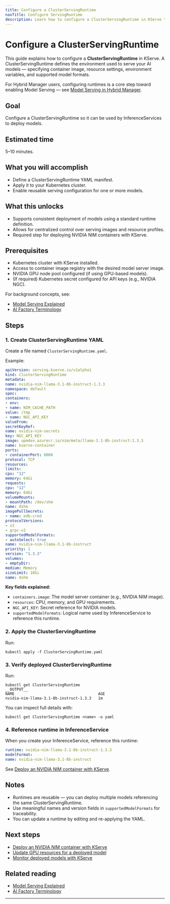 ```yaml
---
title: Configure a ClusterServingRuntime
navTitle: Configure ServingRuntime
description: Learn how to configure a ClusterServingRuntime in KServe to define an AI model serving environment on Kubernetes.
---
```


# Configure a ClusterServingRuntime

This guide explains how to configure a **ClusterServingRuntime** in KServe.
A ClusterServingRuntime defines the environment used to serve your AI models — specifying container image, resource settings, environment variables, and supported model formats.

For Hybrid Manager users, configuring runtimes is a core step toward enabling Model Serving — see [Model Serving in Hybrid Manager](/edb-postgres-ai/hybrid-manager/ai-factory/model-serving).

## Goal

Configure a ClusterServingRuntime so it can be used by InferenceServices to deploy models.

## Estimated time

5–10 minutes.

## What you will accomplish

- Define a ClusterServingRuntime YAML manifest.
- Apply it to your Kubernetes cluster.
- Enable reusable serving configuration for one or more models.

## What this unlocks

- Supports consistent deployment of models using a standard runtime definition.
- Allows for centralized control over serving images and resource profiles.
- Required step for deploying NVIDIA NIM containers with KServe.

## Prerequisites

- Kubernetes cluster with KServe installed.
- Access to container image registry with the desired model server image.
- NVIDIA GPU node pool configured (if using GPU-based models).
- (If required) Kubernetes secret configured for API keys (e.g., NVIDIA NGC).

For background concepts, see:

- [Model Serving Explained](../../learn/explained-ai-factory-concepts#model-serving)
- [AI Factory Terminology](../../learn/terminology#clusterservingruntime)

## Steps

### 1. Create ClusterServingRuntime YAML

Create a file named `ClusterServingRuntime.yaml`.

Example:

```yaml
apiVersion: serving.kserve.io/v1alpha1
kind: ClusterServingRuntime
metadata:
name: nvidia-nim-llama-3.1-8b-instruct-1.3.3
namespace: default
spec:
containers:
- env:
- name: NIM_CACHE_PATH
value: /tmp
- name: NGC_API_KEY
valueFrom:
secretKeyRef:
name: nvidia-nim-secrets
key: NGC_API_KEY
image: upmdev.azurecr.io/nim/meta/llama-3.1-8b-instruct:1.3.3
name: kserve-container
ports:
- containerPort: 8000
protocol: TCP
resources:
limits:
cpu: "12"
memory: 64Gi
requests:
cpu: "12"
memory: 64Gi
volumeMounts:
- mountPath: /dev/shm
name: dshm
imagePullSecrets:
- name: edb-cred
protocolVersions:
- v2
- grpc-v2
supportedModelFormats:
- autoSelect: true
name: nvidia-nim-llama-3.1-8b-instruct
priority: 1
version: "1.3.3"
volumes:
- emptyDir:
medium: Memory
sizeLimit: 16Gi
name: dshm
```

**Key fields explained:**

- `containers.image`: The model server container (e.g., NVIDIA NIM image).
- `resources`: CPU, memory, and GPU requirements.
- `NGC_API_KEY`: Secret reference for NVIDIA models.
- `supportedModelFormats`: Logical name used by InferenceService to reference this runtime.

### 2. Apply the ClusterServingRuntime

Run:

```shell
kubectl apply -f ClusterServingRuntime.yaml
```

### 3. Verify deployed ClusterServingRuntime

Run:

```shell
kubectl get ClusterServingRuntime
__OUTPUT__
NAME                                     AGE
nvidia-nim-llama-3.1-8b-instruct-1.3.3   1m
```

You can inspect full details with:

```shell
kubectl get ClusterServingRuntime <name> -o yaml
```

### 4. Reference runtime in InferenceService

When you create your InferenceService, reference this runtime:

```yaml
runtime: nvidia-nim-llama-3.1-8b-instruct-1.3.3
modelFormat:
name: nvidia-nim-llama-3.1-8b-instruct
```

See [Deploy an NVIDIA NIM container with KServe](./deploy-nim-container).

## Notes

- Runtimes are reusable — you can deploy multiple models referencing the same ClusterServingRuntime.
- Use meaningful names and version fields in `supportedModelFormats` for traceability.
- You can update a runtime by editing and re-applying the YAML.

## Next steps

- [Deploy an NVIDIA NIM container with KServe](./deploy-nim-container)
- [Update GPU resources for a deployed model](./update-gpu-resources)
- [Monitor deployed models with KServe](./monitor-model-serving)

## Related reading

- [Model Serving Explained](../../learn/explained-ai-factory-concepts#model-serving)
- [AI Factory Terminology](../../learn/terminology#clusterservingruntime)

---

